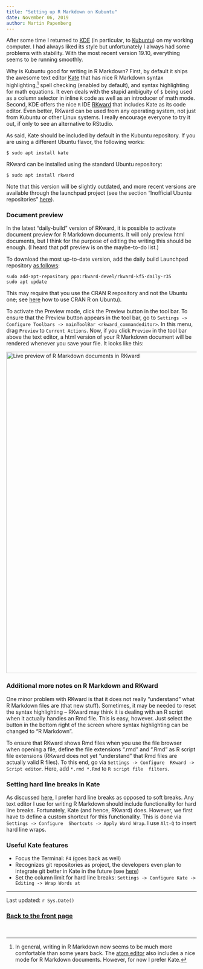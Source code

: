 ```yaml
---
title: "Setting up R Markdown on Kubuntu"
date: November 06, 2019
author: Martin Papenberg
---
```


After some time I returned to [KDE](https://kde.org/) (in particular, to 
[Kubuntu](https://kubuntu.org/)) on my working computer. I had always 
liked its style but unfortunately I always had some problems with 
stability. With the most recent version 19.10, everything seems to be 
running smoothly. 

Why is Kubuntu good for writing in R Markdown? First, by default it 
ships the awesome text editor [Kate](https://kate-editor.org/) that has 
nice R Markdown syntax highlighting,[^atom] spell checking (enabled by 
default), and syntax highlighting for math equations. It even deals with 
the stupid ambiguity of `$` being used as a column selector in inline 
`R` code as well as an introducer of math mode. Second, KDE offers the 
nice `R` IDE [RKward](https://rkward.kde.org) that includes Kate as its 
code editor. Even better, RKward can be used from any operating system, 
not just from Kubuntu or other Linux systems. I really encourage 
everyone to try it out, if only to see an alternative to RStudio.

[^atom]: In general, writing in R Markdown now seems to be much more 
comfortable than some years back. The [atom editor](https://atom.io/) 
also includes a nice mode for R Markdown documents. However, for now I 
prefer Kate. 

As said, Kate should be included by default in the Kubuntu repository.
If you are using a different Ubuntu flavor, the following works:

```
$ sudo apt install kate
```

RKward can be installed using the standard Ubuntu repository:

```
$ sudo apt install rkward
```

Note that this version will be slightly outdated, and more recent 
versions are available through the launchpad project (see the section 
"Inofficial Ubuntu repositories" 
[here](https://rkward.kde.org/Binaries_and_Build_Scripts)).

### Document preview

In the latest "daily-build" version of RKward, it is possible to 
activate document preview for R Markdown documents. It will only preview 
html documents, but I think for the purpose of editing the writing this 
should be enough. (I heard that pdf preview is on the maybe-to-do list.)

To download the most up-to-date version, add the daily build Launchpad 
repository [as follows](https://launchpad.net/~rkward-devel/+archive/ubuntu/rkward-kf5-daily-r35):

```
sudo add-apt-repository ppa:rkward-devel/rkward-kf5-daily-r35
sudo apt update
```

This may require that you use the CRAN R repository and not the Ubuntu 
one; see [here](https://cran.r-project.org/bin/linux/ubuntu/) how to use 
CRAN R on Ubuntu).

To activate the Preview mode, click the Preview button in the tool bar. 
To ensure that the Preview button appears in the tool bar, go to 
`Settings -> Configure Toolbars -> mainToolBar <rkward_commandeditor>`. 
In this menu, drag `Preview` to `Current Actions`. Now, if you click 
`Preview` in the tool bar above the text editor, a html version of your 
R Markdown document will be rendered whenever you save your file. It 
looks like this:

<img src = "../img/rkward.png" width = 850 alt = "Live preview of R Markdown documents in RKward">

### Additional more notes on R Markdown and RKward 

One minor problem with RKward is that it does not really "understand" 
what R Markdown files are (that new stuff). Sometimes, it may be needed 
to reset the syntax highlighting -- RKward may think it is dealing with 
an R script when it actually handles an Rmd file. This is easy, however. 
Just select the button in the bottom right of the screen where syntax 
highlighting can be changed to "R Markdown".

To ensure that RKward shows Rmd files when you use the file browser when 
opening a file, define the file extensions ".rmd" and ".Rmd" as R script 
file extensions (RKward does not yet "understand" that Rmd files are 
actually valid R files). To this end, go via `Settings -> Configure 
RKward -> Script editor`. Here, add `*.rmd *.Rmd` to `R script file 
filters`.

### Setting hard line breaks in Kate

As discussed [here](05_setUpRMDemacs.html), I prefer hard line breaks as 
opposed to soft breaks. Any text editor I use for writing R Markdown 
should include functionality for hard line breaks. Fortunately, Kate 
(and hence, RKward) does. However, we first have to define a custom 
shortcut for this functionality. This is done via `Settings -> Configure 
Shortcuts -> Apply Word Wrap`. I use `Alt-Q` to insert hard line wraps.

### Useful Kate features

- Focus the Terminal: `F4` (goes back as well)
- Recognizes git repositories as project, the developers even plan to 
integrate git better in Kate in the future (see 
[here](https://kate-editor.org/post/2019/2019-10-20-git-client-
integration/))
- Set the column limit for hard line breaks: 
  `Settings -> Configure Kate -> Editing -> Wrap Words at`

---

Last updated: `r Sys.Date()`
  
### <a href="index.html">Back to the front page</a>

&nbsp;
